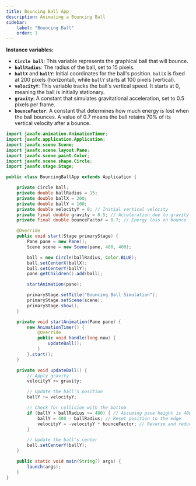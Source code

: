 ```yaml
---
title: Bouncing Ball App 
description: Animating a Bouncing Ball
sidebar:
    label: "Bouncing Ball"
    order: 1
---
```


**Instance variables:**

- **`Circle ball`**: This variable represents the graphical ball that will bounce.
- **`ballRadius`**: The radius of the ball, set to 15 pixels.
- **`ballX`** and **`ballY`**: Initial coordinates for the ball's position. `ballX` is fixed at 200 pixels (horizontal), while `ballY` starts at 100 pixels (vertical).
- **`velocityY`**: This variable tracks the ball's vertical speed. It starts at 0, meaning the ball is initially stationary.
- **`gravity`**: A constant that simulates gravitational acceleration, set to 0.5 pixels per frame.
- **`bounceFactor`**: A constant that determines how much energy is lost when the ball bounces. A value of 0.7 means the ball retains 70% of its vertical velocity after a bounce.


```java
import javafx.animation.AnimationTimer;
import javafx.application.Application;
import javafx.scene.Scene;
import javafx.scene.layout.Pane;
import javafx.scene.paint.Color;
import javafx.scene.shape.Circle;
import javafx.stage.Stage;

public class BouncingBallApp extends Application {

    private Circle ball;
    private double ballRadius = 15;
    private double ballX = 200;
    private double ballY = 100;
    private double velocityY = 0; // Initial vertical velocity
    private final double gravity = 0.5; // Acceleration due to gravity
    private final double bounceFactor = 0.7; // Energy loss on bounce

    @Override
    public void start(Stage primaryStage) {
        Pane pane = new Pane();
        Scene scene = new Scene(pane, 400, 400);

        ball = new Circle(ballRadius, Color.BLUE);
        ball.setCenterX(ballX);
        ball.setCenterY(ballY);
        pane.getChildren().add(ball);

        startAnimation(pane);

        primaryStage.setTitle("Bouncing Ball Simulation");
        primaryStage.setScene(scene);
        primaryStage.show();
    }

    private void startAnimation(Pane pane) {
        new AnimationTimer() {
            @Override
            public void handle(long now) {
                updateBall();
            }
        }.start();
    }

    private void updateBall() {
        // Apply gravity
        velocityY += gravity;

        // Update the ball's position
        ballY += velocityY;

        // Check for collision with the bottom
        if (ballY + ballRadius >= 400) { // Assuming pane height is 400
            ballY = 400 - ballRadius; // Reset position to the edge
            velocityY = -velocityY * bounceFactor; // Reverse and reduce velocity
        }

        // Update the ball's center
        ball.setCenterY(ballY);
    }

    public static void main(String[] args) {
        launch(args);
    }
}
```

